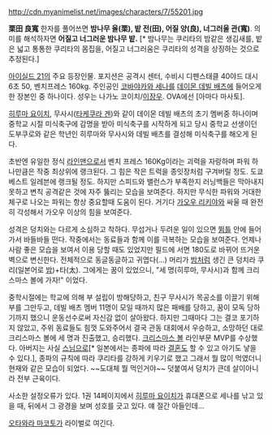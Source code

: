 http://cdn.myanimelist.net/images/characters/7/55201.jpg

'''栗田 良寬'''
한자를 풀어쓰면 '''밤나무 율(栗), 밭 전(田), 어질 양(良), 너그러울 관(寬)'''.
의미를 해석하자면 '''어질고 너그러운 밤나무 밭.''' [* 밤나무는 쿠리타의 밤같은 생김새를, 밭은 넓고 통통한 쿠리타의 몸집을, 어질고 너그러움은 쿠리타의 성격을 상징하는 것으로 추정된다.]

[[아이실드 21]]의 주요 등장인물. 포지션은 공격시 센터, 수비시 디펜스태클
40야드 대시 6초 50, 벤치프레스 160kg. 주인공인 [[코바야카와 세나]]를 [[데이몬 데빌 배츠]]에 들어오게 한 장본인 중 하나이다. 성우는 나가노 코이치/[[이장우]]. OVA에선 [아마다 마사토].

[[히루마 요이치]], 무사시([[타케쿠라 겐]])와 같이 데이몬 데빌 배츠의 초기 멤버중 하나이며 중학교 시절 미식축구에 감명을 받아 미식축구를 시작하게 되고 당시 중학교 선생이던 도부쿠로와 같은 학년인 히루마와 무사시와 데빌 배츠를 결성해 미식축구를 해오게 된다.

초반엔 유일한 정식 [[라인맨]]으로서 벤치 프레스 160Kg이라는 괴력을 자랑하며 파워 하나만큼은 작중 최상위에 랭크된다. 그 힘은 작은 트럭을 종잇장처럼 구겨버릴 정도. 도쿄 베스트 일레븐에 랭크될 정도. 하지만 스피드와 밸런스가 부족한지 러닝백들은 막아내지 못하고 변칙 공격같은 것에 자주 뚫리는 모습을 보여준다. 하지만 무식한 파워와 거대한 체구로 나오는 파워는 항상 중요할때 도움이 된다. 거기다 [[가오우 리키야]]와 싸울 때 완전히 각성해서 가오우 이상의 힘을 보여준다.

성격은 덩치와는 다르게 소심하고 착하다. 무섭거나 두려운 일이 있으면 [[뜀틀]] 안에 들어가서 바들바들 떤다. 작중에서는 동료들과 함께 이를 극복하는 모습을 보여준다. 언제나 사람 좋은 모습을 보여서 이용 당할 때도 있었지만 필드에 서면 180도로 바뀌어 뜨거운 벽으로 변신한다. 전체적으로 동글동글하고 귀엽다(…) 머리가 [[밤]]처럼 생긴 큰 덩치라 쿠리(일본어로 [[밤]])+타(太). 그에게는 꿈이 있었으니, "세 명(히루마, 무사시)과 함께 크리스마스 볼에 가자!" 이었다.

중학시절에는 학교에 의해 부 설립이 방해당하고, 친구 무사시가 목공소를 이끌기 위해 부를 그만두고, 데빌 배츠 멤버 11명이 모일 때까지 많은 패배를 당하고, 꿈이 모독 당하기까지 했으니 운동선수로써 자신감 없이 살아왔다. 하지만 그때마다 그는 결코 포기하지 않았고, 주위 동료들도 힘껏 도와주어서 결국 관동 대회에서 우승하고, 소망하던 대로 크리스마스 볼에 세 명과 진출했고, 승리했다. [[크리스마스 볼]] 라인부문 MVP를 수상했다. 아버지는 사실 [[스님]]으로[* 일본에서는 종파에 따라 [[결혼]]도 할 수 있고 아기도 낳을 수 있다.], 종파의 규칙에 따라 쿠리타를 강하게 키우기로 했고 그래서 뭘 많이 먹였더니 현재와 같은 모습이 되었다. ~~도대체 뭘 먹인거야~~
덧붙여서 덩치가 큰데 살이아니라 전부 근육이다.

사소한 설정오류가 있다. 1권 14페이지에서 [[히루마 요이치]]가 휴대폰으로 세나를 낚고 있을 때, 뒤에서 그 광경을 보며 성호를 긋고 있다. 얘 절간 아들인데...

[[오타와라 마코토]]가 라이벌로 여긴다.
